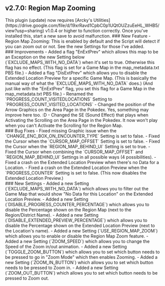 ## v2.7.0: Region Map Zooming
<Callout type="attention" blend="light">
  This plugin (update) now requires [Arcky's Utilities](https://drive.google.com/file/d/19xrRavd1CpbC0p1UQtOUZzuEeHL_WHB5/view?usp=sharing) v1.0.4 or higher to function correctly. Once you've installed this, start a new save to avoid malfunction.
</Callout>
### New Feature
- Region Map Zooming: This is enabled by default and the Script will detect if you can zoom out or not. See the new Settings for those I've added.
<br/>
### Improvements 
- Added a flag "EnExtPrev" which allows this map to be an Exception on the new Setting below (`EXCLUDE_MAPS_WITH_NO_DATA`) when it's set to true. Otherwise this flag has no effect. (This flag is set for a Game Map in the map_metadata.txt PBS file.)
- Added a flag "DisExtPrev" which allows you to disable the Extended Location Preview for a specific Game Map. (This is basically the manual way of what the `EXCLUDE_MAPS_WITH_NO_DATA` does.) (And just like with the "EnExtPrev" flag, you set this flag for a Game Map in the map_metadata.txt PBS file.)
- Renamed the `PROGRESS_COUNT_VISITEDLOCATIONS` Setting to `PROGRESS_COUNT_VISITED_LOCATIONS`
- Changed the position of the Arrow Graphics on the Area Page in the Pokedex. Yes, something may improve here too. :D
- Changed the SE (Sound Effect) that plays when Activating the Scrolling on the Area Page in the Pokedex. It now won't play when you can't Activate the Scrolling for the Region Map.
<br/>
### Bug Fixes 
- Fixed missing Graphic issue when the `CHANGE_ENC_BOX_ON_ENCOUNTER_TYPE` Setting is set to false.
- Fixed the Cursor when the `CURSOR_MAP_OFFSET` Setting is set to false.
- Fixed the Cursor when the `REGION_MAP_BEHIND_UI` Setting is set to true.
- Fixed the Cursor when combining the `CURSOR_MAP_OFFSET` and `REGION_MAP_BEHIND_UI` Settings in all possible ways (4 possibilities).
- Fixed a crash on the Extended Location Preview when there's no Data for a Location.
- Fixed a crash on the Extended Location Preview when the `PROGRESS_COUNTER` Setting is set to false. (This now disables the Extended Location Preview.)
<br/>
### New Settings
- Added a new Setting (`EXCLUDE_MAPS_WITH_NO_DATA`) which allows you to filter out the Game Map that would show "No Data for this Location" on the Extended Location Preview.
- Added a new Setting (`DISABLE_PROGRESS_COUNTER_PERCENTAGE`) which allows you to disable the Percentage shown on the Region Map (next to the Region/District Name).
- Added a new Setting (`DISABLE_EXTENDED_PREVIEW_PERCENTAGE`) which allows you to disable the Percentage shown on the Extended Location Preview (next to the Location's name). 
- Added a new Setting (`USE_REGION_MAP_ZOOM`) which allows you to enable or disable the Region Map Zoom feature.
- Added a new Setting (`ZOOM_SPEED`) which allows you to change the Speed of the Zoom in/out animation.
- Added a new Setting (`TOGGLE_ZOOM_BUTTON`) which allows you to set which button needs to be pressed to go in "Zoom Mode" which then enables Zooming.
- Added a new Setting (`ZOOM_IN_BUTTON`) which allows you to set which button needs to be pressed to Zoom in.
- Added a new Setting (`ZOOM_OUT_BUTTON`) which allows you to set which button needs to be pressed to Zoom out.